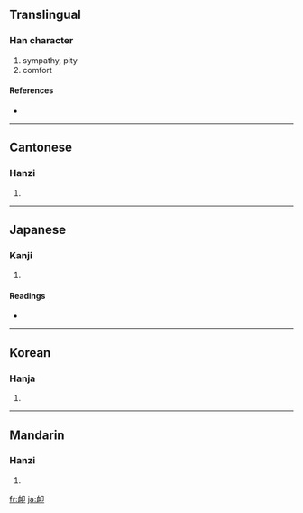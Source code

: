 {{also|恤}}
==Translingual==

===Han character===
{{Han char|rn=26|rad=卩|as=06|sn=8|four=2712<sub>0</sub>|canj=竹廿尸中 (HTSL)}}

# sympathy, pity
# comfort

====References====
* {{Han ref|kx=0159.250|dkj=02862|dj=0365.070|hdz=10314.050|uh=5379|ud=21369|bh=A8F9|bd=43257}}

----

==Cantonese==

===Hanzi===
{{yue-hanzi|jyut=|y=seut1}}

# {{defn|Cantonese}}

----

==Japanese==

===Kanji===
{{ja-kanji|grade=|rs=卩06}}

# {{defn|Japanese}}

====Readings====
* {{ja-readings|on=[[じゅつ]] (jutsu), [[しゅつ]] (shutsu), [[しゅち]] (shuchi), [[そつ]] (sotsu)|kun=[[うれえる]] (ureeru)}}

----

==Korean==

===Hanja===
{{ko-hanja|hangeul=휼|rv=hyul|mr=hyul}}

# {{defn|Korean}}

----

==Mandarin==

===Hanzi===
{{cmn-hanzi|pin=[[xù]] ([[xu4]])|wg=hsü<sup>4</sup>}}

# {{defn|Mandarin}}

[[fr:卹]]
[[ja:卹]]